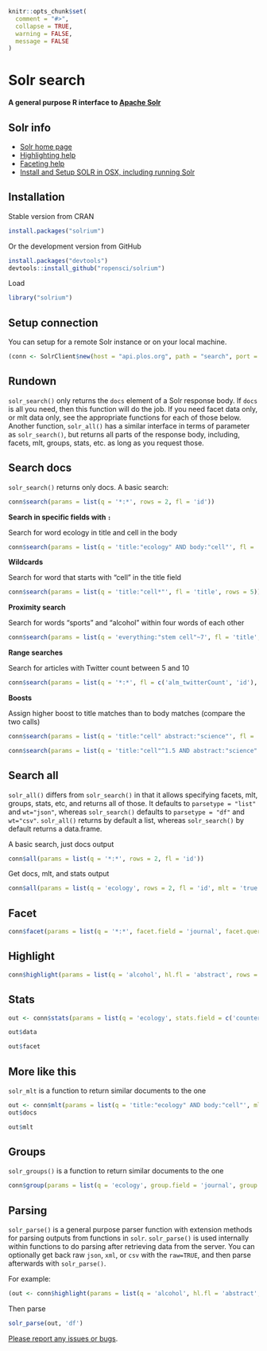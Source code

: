 <!--
%\VignetteEngine{knitr::knitr}
%\VignetteIndexEntry{Solr search}
%\VignetteEncoding{UTF-8}
-->

```r
knitr::opts_chunk$set(
  comment = "#>",
  collapse = TRUE,
  warning = FALSE,
  message = FALSE
)
```

Solr search
===========

**A general purpose R interface to [Apache Solr](https://lucene.apache.org/solr/)**

## Solr info

+ [Solr home page](https://lucene.apache.org/solr/)
+ [Highlighting help](https://lucene.apache.org/solr/guide/8_2/highlighting.html)
+ [Faceting help](https://lucene.apache.org/solr/guide/8_2/faceting.html)
+ [Install and Setup SOLR in OSX, including running Solr](http://risnandar.wordpress.com/2013/09/08/how-to-install-and-setup-apache-lucene-solr-in-osx/)

## Installation

Stable version from CRAN

```r
install.packages("solrium")
```

Or the development version from GitHub

```r
install.packages("devtools")
devtools::install_github("ropensci/solrium")
```

Load

```r
library("solrium")
```

## Setup connection

You can setup for a remote Solr instance or on your local machine.

```r
(conn <- SolrClient$new(host = "api.plos.org", path = "search", port = NULL))
```

## Rundown

`solr_search()` only returns the `docs` element of a Solr response body. If `docs` is
all you need, then this function will do the job. If you need facet data only, or mlt
data only, see the appropriate functions for each of those below. Another function,
`solr_all()` has a similar interface in terms of parameter as `solr_search()`, but
returns all parts of the response body, including, facets, mlt, groups, stats, etc.
as long as you request those.

## Search docs

`solr_search()` returns only docs. A basic search:

```r
conn$search(params = list(q = '*:*', rows = 2, fl = 'id'))
```

__Search in specific fields with `:`__

Search for word ecology in title and cell in the body

```r
conn$search(params = list(q = 'title:"ecology" AND body:"cell"', fl = 'title', rows = 5))
```

__Wildcards__

Search for word that starts with "cell" in the title field

```r
conn$search(params = list(q = 'title:"cell*"', fl = 'title', rows = 5))
```

__Proximity search__

Search for words "sports" and "alcohol" within four words of each other

```r
conn$search(params = list(q = 'everything:"stem cell"~7', fl = 'title', rows = 3))
```

__Range searches__

Search for articles with Twitter count between 5 and 10

```r
conn$search(params = list(q = '*:*', fl = c('alm_twitterCount', 'id'), fq = 'alm_twitterCount:[5 TO 50]', rows = 10))
```

__Boosts__

Assign higher boost to title matches than to body matches (compare the two calls)

```r
conn$search(params = list(q = 'title:"cell" abstract:"science"', fl = 'title', rows = 3))
```

```r
conn$search(params = list(q = 'title:"cell"^1.5 AND abstract:"science"', fl = 'title', rows = 3))
```

## Search all

`solr_all()` differs from `solr_search()` in that it allows specifying facets, mlt, groups,
stats, etc, and returns all of those. It defaults to `parsetype = "list"` and `wt="json"`,
whereas `solr_search()` defaults to `parsetype = "df"` and `wt="csv"`. `solr_all()` returns
by default a list, whereas `solr_search()` by default returns a data.frame.

A basic search, just docs output

```r
conn$all(params = list(q = '*:*', rows = 2, fl = 'id'))
```

Get docs, mlt, and stats output

```r
conn$all(params = list(q = 'ecology', rows = 2, fl = 'id', mlt = 'true', mlt.count = 2, mlt.fl = 'abstract', stats = 'true', stats.field = 'counter_total_all'))
```


## Facet

```r
conn$facet(params = list(q = '*:*', facet.field = 'journal', facet.query = c('cell', 'bird')))
```

## Highlight

```r
conn$highlight(params = list(q = 'alcohol', hl.fl = 'abstract', rows = 2))
```

## Stats

```r
out <- conn$stats(params = list(q = 'ecology', stats.field = c('counter_total_all', 'alm_twitterCount'), stats.facet = c('journal', 'volume')))
```

```r
out$data
```

```r
out$facet
```

## More like this

`solr_mlt` is a function to return similar documents to the one

```r
out <- conn$mlt(params = list(q = 'title:"ecology" AND body:"cell"', mlt.fl = 'title', mlt.mindf = 1, mlt.mintf = 1, fl = 'counter_total_all', rows = 5))
out$docs
```

```r
out$mlt
```

## Groups

`solr_groups()` is a function to return similar documents to the one

```r
conn$group(params = list(q = 'ecology', group.field = 'journal', group.limit = 1, fl = c('id', 'alm_twitterCount')))
```

## Parsing

`solr_parse()` is a general purpose parser function with extension methods for parsing outputs from functions in `solr`. `solr_parse()` is used internally within functions to do parsing after retrieving data from the server. You can optionally get back raw `json`, `xml`, or `csv` with the `raw=TRUE`, and then parse afterwards with `solr_parse()`.

For example:

```r
(out <- conn$highlight(params = list(q = 'alcohol', hl.fl = 'abstract', rows = 2), raw = TRUE))
```

Then parse

```r
solr_parse(out, 'df')
```

[Please report any issues or bugs](https://github.com/ropensci/solrium/issues).
